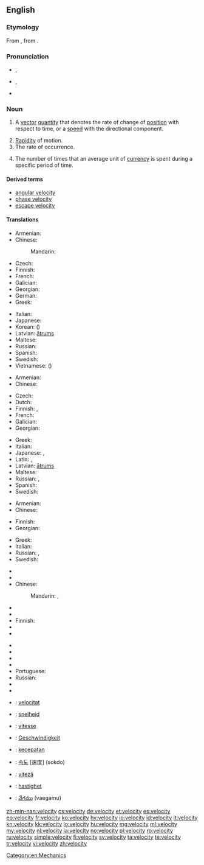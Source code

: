 ==English==
{{wikipedia|dab=velocity (disambiguation)|velocity}}

===Etymology===
From {{etyl|la|en}} {{term|velocitas|vēlōcitās|speed|lang=la}}, from {{term|velox|vēlōx|fast|lang=la}}.

===Pronunciation===
* {{a|RP}} {{IPA|/vəˈlɒsəti/}}, {{X-SAMPA|/v@"lQs@ti/}}
* {{a|GenAm}} {{IPA|/vəˈlɑsəti/}}, {{X-SAMPA|/v@"lAs@ti/}}
* {{audio|en-us-velocity.ogg|Audio (US)}}

===Noun===
{{en-noun|velocities|-}}

# {{context|physics}} A [[vector]] [[quantity]] that denotes the rate of change of [[position]] with respect to time, or a [[speed]] with the directional component.
# [[rapidity|Rapidity]] of motion.
# The rate of occurrence.
# {{context|economics}} The number of times that an average unit of [[currency]] is spent during a specific period of time.

====Derived terms====
* [[angular velocity]]
* [[phase velocity]]
* [[escape velocity]]

====Translations====
{{trans-top|vector quantity}}
* Armenian: {{t-|hy|արագություն|tr=aragut’yun}}
* Chinese:
*: Mandarin: {{t|cmn|速度|tr=sùdù|sc=Hani}}
* Czech: {{t+|cs|rychlost|f}}
* Finnish: {{t+|fi|nopeus}}
* French: {{t+|fr|vitesse|f}}
* Galician: {{t+|gl|velocidade|f}}
* Georgian: {{t-|ka|სიჩქარე|sc=Geor}}
* German: {{t+|de|Geschwindigkeit|f}}
* Greek: {{t+|el|ταχύτητα|f|tr=tachýtita|sc=Grek}}
{{trans-mid}}
* Italian: {{t+|it|velocità|f}}
* Japanese: {{t+|ja|速度|tr=[[そくど]], sokudo}}
* Korean: {{t+|ko|속도|tr=sokdo|sc=Kore}} ({{t+|ko|速度|sc=Kore}})
* Latvian: [[ātrums]] {{m}}
* Maltese: {{t-|mt|veloċità|f}}
* Russian: {{t+|ru|скорость|f|tr=skórostʹ}}
* Spanish: {{t+|es|velocidad|f}}
* Swedish: {{t+|sv|hastighet|c}}
* Vietnamese: {{t+|vi|tốc độ}} ({{t-|vi|速度}})
{{trans-bottom}}

{{trans-top|rapidity of motion}}
* Armenian: {{t-|hy|արագություն|tr=aragut’yun}}
* Chinese:
*: {{trreq|cmn}}
* Czech: {{t+|cs|rychlost|f}}
* Dutch: {{t+|nl|snelheid}}
* Finnish: {{t+|fi|vauhti}}, {{t+|fi|nopeus}}
* French: {{t+|fr|vitesse|f}}
* Galician: {{t+|gl|velocidade|f}}
* Georgian: {{t-|ka|სისწრაფე|sc=Geor}}
{{trans-mid}}
* Greek: {{t+|el|ταχύτητα|f|tr=tachýtita|sc=Grek}}
* Italian: {{t+|it|velocità|f}}
* Japanese: {{t-|ja|速さ|tr=[[はやさ]], hayasa}}, {{t+|ja|速度|tr=[[そくど]], sokudo}}
* Latin: {{t-|la|celeritas|f|alt=celeritās}}, {{t-|la|velocitas|f|alt=vēlōcitās}}
* Latvian: [[ātrums]] {{m}}
* Maltese: {{t-|mt|veloċità|f}}
* Russian: {{t+|ru|скорость|f|tr=skórostʹ}}, {{t+|ru|быстрота|f|tr=bystrotá}}
* Spanish: {{t+|es|velocidad|f}}
* Swedish: {{t+|sv|fart|c}}
{{trans-bottom}}

{{trans-top|the rate of occurrence}}
* Armenian: {{t-|hy|հաճախություն|tr=hač̣axut’yun}}
* Chinese:
*: {{trreq|cmn}}
* Finnish: {{t+|fi|vauhti}}
* Georgian: {{t-|ka|სიჩქარე|sc=Geor}}
{{trans-mid}}
* Greek: {{t+|el|ταχύτητα|f|tr=tachýtita|sc=Grek}}
* Italian: {{t+|it|velocità|f}}
* Russian: {{t+|ru|скорость|f|tr=skórostʹ}}, {{t+|ru|быстрота|f|tr=bystrotá}}
* Swedish: {{t+|sv|hastighet|c}}
{{trans-bottom}}

{{trans-top|economics}}
* {{trreq|ar}}
* {{trreq|hy}}
* Chinese:
*: Mandarin: {{t|cmn|周轉率|sc=Hani}}, {{t|cmn|周转率|tr=zhōuzhuǎnlǜ|sc=Hani}}
* {{trreq|cs}}
* {{trreq|nl}}
* Finnish: {{t-|fi|kiertonopeus}}
* {{trreq|fr}}
* {{trreq|de}}
{{trans-mid}}
* {{trreq|hi}}
* {{trreq|it}}
* {{trreq|ja}}
* {{trreq|ko}}
* Portuguese: {{t-|pt|velocidade da moeda|f}}
* Russian: {{t+|ru|скорость|f|tr=skórostʹ|sc=Cyrl}} {{qualifier|обращения денег}}
* {{trreq|es}}
* {{trreq|vi}}
{{trans-bottom}}

{{checktrans-top}}
* {{ttbc|ca}}: [[velocitat]] {{f}}
* {{ttbc|nl}}: [[snelheid]] {{f}}
* {{ttbc|fr}}: [[vitesse]] {{f}}
* {{ttbc|de}}: [[Geschwindigkeit]] {{f}}
* {{ttbc|id}}: [[cepat|kecepatan]]
* {{ttbc|ko}}: [[속도]] [速度] (sokdo)
{{trans-mid}}
* {{ttbc|ro}}: [[viteză]] {{f}}
* {{ttbc|sv}}: [[hastighet]] {{c}}
* {{ttbc|te}}: [[వేగము]] (vaegamu)
{{trans-bottom}}

[[Category:en:Mechanics]]

[[zh-min-nan:velocity]]
[[cs:velocity]]
[[de:velocity]]
[[et:velocity]]
[[es:velocity]]
[[eo:velocity]]
[[fr:velocity]]
[[ko:velocity]]
[[hy:velocity]]
[[io:velocity]]
[[id:velocity]]
[[it:velocity]]
[[kn:velocity]]
[[kk:velocity]]
[[lo:velocity]]
[[hu:velocity]]
[[mg:velocity]]
[[ml:velocity]]
[[my:velocity]]
[[nl:velocity]]
[[ja:velocity]]
[[no:velocity]]
[[pl:velocity]]
[[ro:velocity]]
[[ru:velocity]]
[[simple:velocity]]
[[fi:velocity]]
[[sv:velocity]]
[[ta:velocity]]
[[te:velocity]]
[[tr:velocity]]
[[vi:velocity]]
[[zh:velocity]]
